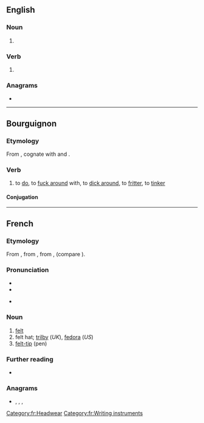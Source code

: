 {{also|feutré}}
==English==

===Noun===
{{en-noun}}

# {{alt form|en|fewter}}

===Verb===
{{en-verb|feutres|feutring|feutred}}

# {{alt form|en|fewter}}

===Anagrams===
* {{anagrams|en|a=eefrtu|Fuerte|feuter|refute}}

----

==Bourguignon==

===Etymology===
From {{etyl|la|roa-brg}} {{m|la|futuo}}, cognate with {{m|fr|foutre}} and {{m|it|fottere}}.

===Verb===
{{head|roa-brg|verb}}

# {{lb|roa-brg|transitive|vulgar|slang}} to [[do]], to [[fuck around]] with, to [[dick around]], to [[fritter]], to [[tinker]]
#: {{ux|roa-brg|Quoi don qu'âles '''fôtant''' ?|What the fuck are they '''doing'''?}}

====Conjugation====
{{roa-brg-conj-re|feut|feut|aivoi}}

----

==French==

===Etymology===
From {{inh|fr|fro|feltre}}, from {{der|fr|frk|*filtir}}, from {{der|fr|gem-pro|*filtizō}}, {{m|gem-pro|*feltaz}} (compare {{cog|ang|felt}}).

===Pronunciation===
* {{fr-IPA|feûtre}}
* {{audio|fr|Qc-feutre.ogg|Audio (Quebec)}}
* {{a|Louisiana}} {{IPA|fr|[fœt]}}

===Noun===
{{fr-noun|m}}

# [[felt]]
# felt hat; [[trilby]] (''UK''), [[fedora]] (''US'')
# [[felt-tip]] (pen)

===Further reading===
* {{R:TLFi}}

===Anagrams===
* {{l|fr|fureté}}, {{l|fr|furète}}, {{l|fr|réfute}}, {{l|fr|réfuté}}

[[Category:fr:Headwear]]
[[Category:fr:Writing instruments]]